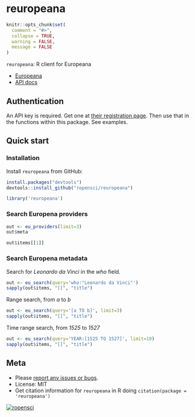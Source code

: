 reuropeana
=========

```r
knitr::opts_chunk$set(
  comment = "#>",
  collapse = TRUE,
  warning = FALSE,
  message = FALSE
)
```

`reuropeana`: R client for Europeana

* [Europeana](http://europeana.eu/)
* [API docs](http://labs.europeana.eu/api/)

## Authentication

An API key is required. Get one at [their registration page](http://labs.europeana.eu/api/registration/). Then use that in the functions within this package. See examples.

## Quick start

### Installation

Install `reuropeana` from GitHub:

```r
install.packages("devtools")
devtools::install_github("ropensci/reuropeana")
```

```r
library('reuropeana')
```

### Search Europena providers

```r
out <- eu_providers(limit=3)
out$meta
```

```r
out$items[[1]]
```

### Search Europena metadata

Search for _Leonardo da Vinci_ in the _who_ field.

```r
out <- eu_search(query='who:"Leonardo da Vinci"')
sapply(out$items, "[[", "title")
```

Range search, from _a_ to _b_

```r
out <- eu_search(query='[a TO b]', limit=3)
sapply(out$items, "[[", "title")
```

Time range search, from _1525_ to _1527_

```r
out <- eu_search(query='YEAR:[1525 TO 1527]', limit=10)
sapply(out$items, "[[", "title")
```

## Meta

* Please [report any issues or bugs](https://github.com/ropensci/reuropeana/issues).
* License: MIT
* Get citation information for `reuropeana` in R doing `citation(package = 'reuropeana')`

[![ropensci](http://ropensci.org/public_images/github_footer.png)](http://ropensci.org)

